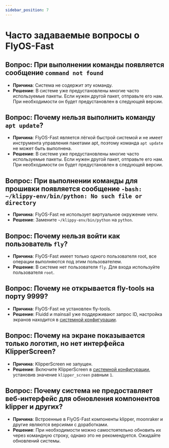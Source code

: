 ```yaml
---
sidebar_position: 7
---
```


# Часто задаваемые вопросы о FlyOS-Fast

## Вопрос: При выполнении команды появляется сообщение `command not found`
- **Причина**: Система не содержит эту команду.
- **Решение**: В системе уже предустановлены многие часто используемые пакеты. Если нужен другой пакет, отправьте его нам. При необходимости он будет предустановлен в следующей версии.

## Вопрос: Почему нельзя выполнить команду `apt update`?
- **Причина**: FlyOS-Fast является лёгкой быстрой системой и не имеет инструмента управления пакетами apt, поэтому команда `apt update` не может быть выполнена.
- **Решение**: В системе уже предустановлены многие часто используемые пакеты. Если нужен другой пакет, отправьте его нам. При необходимости он будет предустановлен в следующей версии.

## Вопрос: При выполнении команды для прошивки появляется сообщение `-bash: ~/klippy-env/bin/python: No such file or directory`
- **Причина**: FlyOS-Fast не использует виртуальное окружение venv.
- **Решение**: Замените `~/klippy-env/bin/python` на `python`.

## Вопрос: Почему нельзя войти как пользователь `fly`?
- **Причина**: FlyOS-Fast имеет только одного пользователя root, все операции выполняются под этим пользователем.
- **Решение**: В системе нет пользователя `fly`. Для входа используйте пользователя `root`.

## Вопрос: Почему не открывается fly-tools на порту 9999?
- **Причина**: FlyOS-Fast не установлен fly-tools.
- **Решение**: Fluidd и mainsail уже поддерживают запрос ID, настройка экранов находится в [системной конфигурации](/docs/DebugDoc/flyos-fast/config).

## Вопрос: Почему на экране показывается только логотип, но нет интерфейса KlipperScreen?
- **Причина**: KlipperScreen не запущен.
- **Решение**: Включите KlipperScreen в [системной конфигурации](/docs/DebugDoc/flyos-fast/config), установив значение `klipper_screen` равным `1`.

## Вопрос: Почему система не предоставляет веб-интерфейс для обновления компонентов klipper и других?
- **Причина**: Встроенные в FlyOS-Fast компоненты klipper, moonraker и другие являются версиями с доработками.
- **Решение**: При необходимости можно самостоятельно обновить их через командную строку, однако это не рекомендуется. Ожидайте обновлений системы.
